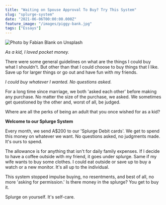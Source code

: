 ```yaml
---
title: "Waiting on Spouse Approval To Buy? Try This System"
slug: "splurge-system"
date: "2021-06-06T00:00:00.000Z"
feature_image: "/images/piggy-bank.jpg"
tags: ["Essays"]
---
```


![Photo by Fabian Blank on Unsplash](/images/piggy-bank.jpg)

_As a kid, I loved pocket money._

There were some general guidelines on what are the things I could buy what I shouldn't. But other than that I could choose to buy things that I like. Save up for larger things or go out and have fun with my friends.

_I could buy whatever I wanted. No questions asked._

For a long time since marriage, we both 'asked each other' before making any purchase. No matter the size of the purchase, we asked. We sometimes get questioned by the other and, worst of all, be judged.

Where are all the perks of being an adult that you once wished for as a kid?

**Welcome to our Splurge System**

Every month, we send A$200 to our 'Splurge Debit cards'. We get to spend this money on whatever we want. No questions asked, no judgments made. It's ours to spend.

The allowance is for anything that isn't for daily family expenses. If I decide to have a coffee outside with my friend, it goes under splurge. Same if my wife wants to buy some clothes. I could eat outside or save up to buy a watch or a new monitor. It's all up to the individual.

This system stopped impulse buying, no resentments, and best of all, no more 'asking for permission.' Is there money in the splurge? You get to buy it.

Splurge on yourself. It's self-care.